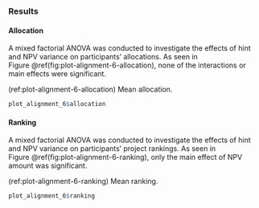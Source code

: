 ### Results

#### Allocation

A mixed factorial ANOVA was conducted to investigate the effects of hint
and NPV variance on participants’ allocations. As seen in
Figure \@ref(fig:plot-alignment-6-allocation), none of the interactions or main
effects were significant.

(ref:plot-alignment-6-allocation) Mean allocation.

```r
plot_alignment_6$allocation
```

#### Ranking

A mixed factorial ANOVA was conducted to investigate the effects of hint
and NPV variance on participants’ project rankings. As seen in
Figure \@ref(fig:plot-alignment-6-ranking), only the main effect of NPV amount
was significant.

(ref:plot-alignment-6-ranking) Mean ranking.

```r
plot_alignment_6$ranking
```

